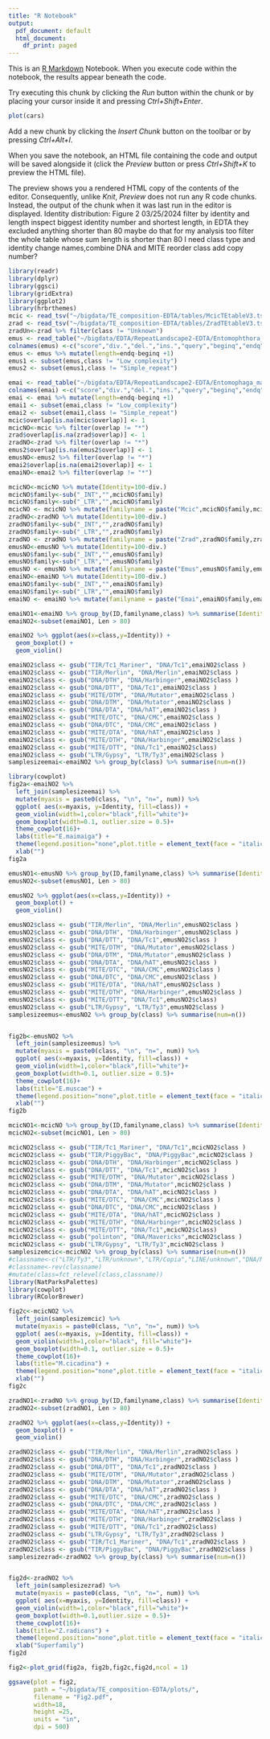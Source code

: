 ```yaml
---
title: "R Notebook"
output:
  pdf_document: default
  html_document:
    df_print: paged
---
```


This is an [R Markdown](http://rmarkdown.rstudio.com) Notebook. When you execute code within the notebook, the results appear beneath the code. 

Try executing this chunk by clicking the *Run* button within the chunk or by placing your cursor inside it and pressing *Ctrl+Shift+Enter*. 

```r
plot(cars)
```

Add a new chunk by clicking the *Insert Chunk* button on the toolbar or by pressing *Ctrl+Alt+I*.

When you save the notebook, an HTML file containing the code and output will be saved alongside it (click the *Preview* button or press *Ctrl+Shift+K* to preview the HTML file).

The preview shows you a rendered HTML copy of the contents of the editor. Consequently, unlike *Knit*, *Preview* does not run any R code chunks. Instead, the output of the chunk when it was last run in the editor is displayed.
Identity distribution: Figure 2
03/25/2024
filter by identity and length
inspect biggest identity number and shortest length, in EDTA they excluded anything shorter than 80 maybe do that for my analysis too 
filter the whole table whose sum length is shorter than 80 
I need class type and identity
change names,combine DNA and MITE
reorder class
add copy number?
```r
library(readr)
library(dplyr)
library(ggsci)
library(gridExtra)
library(ggplot2)
library(hrbrthemes)
mcic <- read_tsv("~/bigdata/TE_composition-EDTA/tables/McicTEtableV3.tsv")
zrad <- read_tsv("~/bigdata/TE_composition-EDTA/tables/ZradTEtableV3.tsv")
zradUn<-zrad %>% filter(class != "Unknown")
emus <- read_table("~/bigdata/EDTA/RepeatLandscape2-EDTA/Entomophthora_muscae_UCB.Nanopore10X_v2.rmblast/Entomophthora_muscae_UCB.Nanopore10X_v2.fasta.out",skip=3,col_names = F)
colnames(emus) <-c("score","div.","del.","ins.","query","beginq","endq","leftq","strand","family","class","beginr","endr","leftr","ID","overlap")
emus <- emus %>% mutate(length=endq-beginq +1)
emus1 <- subset(emus,class != "Low_complexity")
emus2 <- subset(emus1,class != "Simple_repeat")

```
```r
emai <- read_table("~/bigdata/EDTA/RepeatLandscape2-EDTA/Entomophaga_maimaiga_var_ARSEF_7190.rmblast1/Entomophaga_maimaiga_var_ARSEF_7190.fasta.out",skip=3,col_names = F)
colnames(emai) <-c("score","div.","del.","ins.","query","beginq","endq","leftq","strand","family","class","beginr","endr","leftr","ID","overlap")
emai <- emai %>% mutate(length=endq-beginq +1)
emai1 <- subset(emai,class != "Low_complexity")
emai2 <- subset(emai1,class != "Simple_repeat")
mcic$overlap[is.na(mcic$overlap)] <- 1
mcicNO<-mcic %>% filter(overlap != "*")
zrad$overlap[is.na(zrad$overlap)] <- 1
zradNO<-zrad %>% filter(overlap != "*")
emus2$overlap[is.na(emus2$overlap)] <- 1
emusNO<-emus2 %>% filter(overlap != "*")
emai2$overlap[is.na(emai2$overlap)] <- 1
emaiNO<-emai2 %>% filter(overlap != "*")
```
```r
mcicNO<-mcicNO %>% mutate(Identity=100-div.)
mcicNO$family<-sub("_INT","",mcicNO$family)
mcicNO$family<-sub("_LTR","",mcicNO$family)
mcicNO <- mcicNO %>% mutate(familyname = paste("Mcic",mcicNO$family,mcicNO$class))
zradNO<-zradNO %>% mutate(Identity=100-div.)
zradNO$family<-sub("_INT","",zradNO$family)
zradNO$family<-sub("_LTR","",zradNO$family)
zradNO <- zradNO %>% mutate(familyname = paste("Zrad",zradNO$family,zradNO$class))
emusNO<-emusNO %>% mutate(Identity=100-div.)
emusNO$family<-sub("_INT","",emusNO$family)
emusNO$family<-sub("_LTR","",emusNO$family)
emusNO <- emusNO %>% mutate(familyname = paste("Emus",emusNO$family,emusNO$class))
emaiNO<-emaiNO %>% mutate(Identity=100-div.)
emaiNO$family<-sub("_INT","",emaiNO$family)
emaiNO$family<-sub("_LTR","",emaiNO$family)
emaiNO <- emaiNO %>% mutate(familyname = paste("Emai",emaiNO$family,emaiNO$class))

```
```r
emaiNO1<-emaiNO %>% group_by(ID,familyname,class) %>% summarise(Identity=mean(Identity),Len=sum(length))
emaiNO2<-subset(emaiNO1, Len > 80)
```


```r
emaiNO2 %>% ggplot(aes(x=class,y=Identity)) +
  geom_boxplot() +
  geom_violin()
```


```r
emaiNO2$class <- gsub("TIR/Tc1_Mariner", "DNA/Tc1",emaiNO2$class ) 
emaiNO2$class <- gsub("TIR/Merlin", "DNA/Merlin",emaiNO2$class )
emaiNO2$class <- gsub("DNA/DTH", "DNA/Harbinger",emaiNO2$class )
emaiNO2$class <- gsub("DNA/DTT", "DNA/Tc1",emaiNO2$class ) 
emaiNO2$class <- gsub("MITE/DTM", "DNA/Mutator",emaiNO2$class ) 
emaiNO2$class <- gsub("DNA/DTM", "DNA/Mutator",emaiNO2$class ) 
emaiNO2$class <- gsub("DNA/DTA", "DNA/hAT",emaiNO2$class ) 
emaiNO2$class <- gsub("MITE/DTC", "DNA/CMC",emaiNO2$class ) 
emaiNO2$class <- gsub("DNA/DTC", "DNA/CMC",emaiNO2$class )
emaiNO2$class <- gsub("MITE/DTA", "DNA/hAT",emaiNO2$class ) 
emaiNO2$class <- gsub("MITE/DTH", "DNA/Harbinger",emaiNO2$class ) 
emaiNO2$class <- gsub("MITE/DTT", "DNA/Tc1",emaiNO2$class)
emaiNO2$class <- gsub("LTR/Gypsy", "LTR/Ty3",emaiNO2$class )
samplesizeemai<-emaiNO2 %>% group_by(class) %>% summarise(num=n())

library(cowplot)
fig2a<-emaiNO2 %>%
  left_join(samplesizeemai) %>%
  mutate(myaxis = paste0(class, "\n", "n=", num)) %>%
  ggplot( aes(x=myaxis, y=Identity, fill=class)) +
  geom_violin(width=1,color="black",fill="white")+
  geom_boxplot(width=0.1, outlier.size = 0.5)+
  theme_cowplot(16)+
  labs(title="E.maimaiga") +
  theme(legend.position="none",plot.title = element_text(face = "italic")) +
  xlab("")
fig2a
```
```r
emusNO1<-emusNO %>% group_by(ID,familyname,class) %>% summarise(Identity=mean(Identity),Len=sum(length))
emusNO2<-subset(emusNO1, Len > 80)
```


```r
emusNO2 %>% ggplot(aes(x=class,y=Identity)) +
  geom_boxplot() +
  geom_violin()
```
```r
 
emusNO2$class <- gsub("TIR/Merlin", "DNA/Merlin",emusNO2$class )
emusNO2$class <- gsub("DNA/DTH", "DNA/Harbinger",emusNO2$class )
emusNO2$class <- gsub("DNA/DTT", "DNA/Tc1",emusNO2$class ) 
emusNO2$class <- gsub("MITE/DTM", "DNA/Mutator",emusNO2$class ) 
emusNO2$class <- gsub("DNA/DTM", "DNA/Mutator",emusNO2$class ) 
emusNO2$class <- gsub("DNA/DTA", "DNA/hAT",emusNO2$class ) 
emusNO2$class <- gsub("MITE/DTC", "DNA/CMC",emusNO2$class ) 
emusNO2$class <- gsub("DNA/DTC", "DNA/CMC",emusNO2$class )
emusNO2$class <- gsub("MITE/DTA", "DNA/hAT",emusNO2$class ) 
emusNO2$class <- gsub("MITE/DTH", "DNA/Harbinger",emusNO2$class ) 
emusNO2$class <- gsub("MITE/DTT", "DNA/Tc1",emusNO2$class)
emusNO2$class <- gsub("LTR/Gypsy", "LTR/Ty3",emusNO2$class )
samplesizeemus<-emusNO2 %>% group_by(class) %>% summarise(num=n())


fig2b<-emusNO2 %>%
  left_join(samplesizeemus) %>%
  mutate(myaxis = paste0(class, "\n", "n=", num)) %>%
  ggplot( aes(x=myaxis, y=Identity, fill=class)) +
  geom_violin(width=1,color="black",fill="white")+
  geom_boxplot(width=0.1, outlier.size = 0.5)+
  theme_cowplot(16)+
  labs(title="E.muscae") +
  theme(legend.position="none",plot.title = element_text(face = "italic")) +
  xlab("")
fig2b
```
```r
mcicNO1<-mcicNO %>% group_by(ID,familyname,class) %>% summarise(Identity=mean(Identity),Len=sum(length))
mcicNO2<-subset(mcicNO1, Len > 80)

```


```r
mcicNO2$class <- gsub("TIR/Tc1_Mariner", "DNA/Tc1",mcicNO2$class ) 
mcicNO2$class <- gsub("TIR/PiggyBac", "DNA/PiggyBac",mcicNO2$class )
mcicNO2$class <- gsub("DNA/DTH", "DNA/Harbinger",mcicNO2$class )
mcicNO2$class <- gsub("DNA/DTT", "DNA/Tc1",mcicNO2$class ) 
mcicNO2$class <- gsub("MITE/DTM", "DNA/Mutator",mcicNO2$class ) 
mcicNO2$class <- gsub("DNA/DTM", "DNA/Mutator",mcicNO2$class ) 
mcicNO2$class <- gsub("DNA/DTA", "DNA/hAT",mcicNO2$class ) 
mcicNO2$class <- gsub("MITE/DTC", "DNA/CMC",mcicNO2$class ) 
mcicNO2$class <- gsub("DNA/DTC", "DNA/CMC",mcicNO2$class )
mcicNO2$class <- gsub("MITE/DTA", "DNA/hAT",mcicNO2$class ) 
mcicNO2$class <- gsub("MITE/DTH", "DNA/Harbinger",mcicNO2$class ) 
mcicNO2$class <- gsub("MITE/DTT", "DNA/Tc1",mcicNO2$class)
mcicNO2$class <- gsub("polinton", "DNA/Mavericks",mcicNO2$class )
mcicNO2$class <- gsub("LTR/Gypsy", "LTR/Ty3",mcicNO2$class )
samplesizemcic<-mcicNO2 %>% group_by(class) %>% summarise(num=n())
#classname<-c("LTR/Ty3","LTR/unknown","LTR/Copia","LINE/unknown","DNA/Mutator","DNA/CMC","DNA/hAT","DNA/Harbinger","DNA/Helitron","DNA/Tc1","DNA/PiggyBac","DNA/Mavericks","Unknown")
#classname<-rev(classname)
#mutate(class=fct_relevel(class,classname))  
library(NatParksPalettes)
library(cowplot)
library(RColorBrewer)

fig2c<-mcicNO2 %>%
  left_join(samplesizemcic) %>%
  mutate(myaxis = paste0(class, "\n", "n=", num)) %>%
  ggplot( aes(x=myaxis, y=Identity, fill=class)) +
  geom_violin(width=1,color="black", fill="white")+
  geom_boxplot(width=0.1, outlier.size = 0.5)+
  theme_cowplot(16)+
  labs(title="M.cicadina") +
  theme(legend.position="none",plot.title = element_text(face = "italic")) +
  xlab("")
fig2c
```
```r
zradNO1<-zradNO %>% group_by(ID,familyname,class) %>% summarise(Identity=mean(Identity),Len=sum(length))
zradNO2<-subset(zradNO1, Len > 80)
```


```r
zradNO2 %>% ggplot(aes(x=class,y=Identity)) +
  geom_boxplot() +
  geom_violin()
```
```r
zradNO2$class <- gsub("TIR/Merlin", "DNA/Merlin",zradNO2$class )
zradNO2$class <- gsub("DNA/DTH", "DNA/Harbinger",zradNO2$class )
zradNO2$class <- gsub("DNA/DTT", "DNA/Tc1",zradNO2$class ) 
zradNO2$class <- gsub("MITE/DTM", "DNA/Mutator",zradNO2$class ) 
zradNO2$class <- gsub("DNA/DTM", "DNA/Mutator",zradNO2$class ) 
zradNO2$class <- gsub("DNA/DTA", "DNA/hAT",zradNO2$class ) 
zradNO2$class <- gsub("MITE/DTC", "DNA/CMC",zradNO2$class ) 
zradNO2$class <- gsub("DNA/DTC", "DNA/CMC",zradNO2$class )
zradNO2$class <- gsub("MITE/DTA", "DNA/hAT",zradNO2$class ) 
zradNO2$class <- gsub("MITE/DTH", "DNA/Harbinger",zradNO2$class ) 
zradNO2$class <- gsub("MITE/DTT", "DNA/Tc1",zradNO2$class)
zradNO2$class <- gsub("LTR/Gypsy", "LTR/Ty3",zradNO2$class )
zradNO2$class <- gsub("TIR/Tc1_Mariner", "DNA/Tc1",zradNO2$class ) 
zradNO2$class <- gsub("TIR/PiggyBac", "DNA/PiggyBac",zradNO2$class )
samplesizezrad<-zradNO2 %>% group_by(class) %>% summarise(num=n())


fig2d<-zradNO2 %>%
  left_join(samplesizezrad) %>%
  mutate(myaxis = paste0(class, "\n", "n=", num)) %>%
  ggplot( aes(x=myaxis, y=Identity, fill=class)) +
  geom_violin(width=1,color="black",fill="white")+
  geom_boxplot(width=0.1,outlier.size = 0.5)+
  theme_cowplot(16)+
  labs(title="Z.radicans") +
  theme(legend.position="none",plot.title = element_text(face = "italic")) +
  xlab("Superfamily")
fig2d
```
```r
fig2<-plot_grid(fig2a, fig2b,fig2c,fig2d,ncol = 1)

ggsave(plot = fig2,
       path = "~/bigdata/TE_composition-EDTA/plots/",
       filename = "Fig2.pdf",
       width=18,
       height =25,
       units = "in",
       dpi = 500)
```


